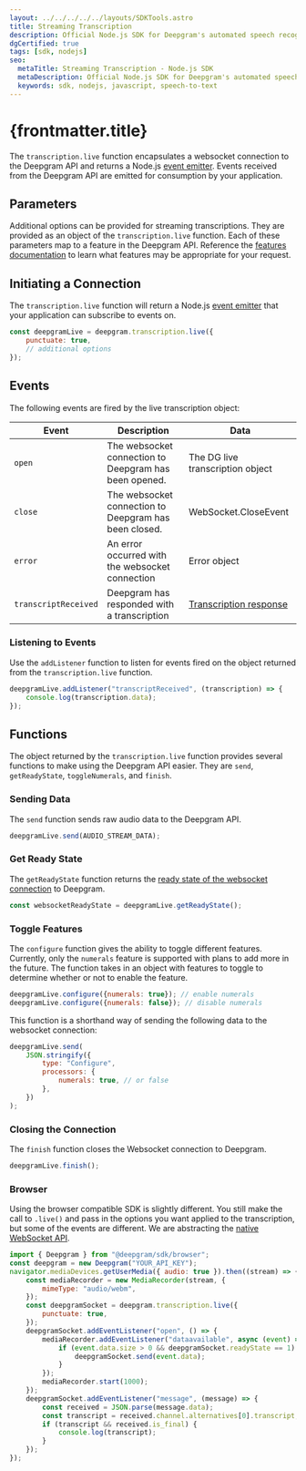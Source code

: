 ---
layout: ../../../../../layouts/SDKTools.astro
title: Streaming Transcription
description: Official Node.js SDK for Deepgram's automated speech recognition APIs.
dgCertified: true
tags: [sdk, nodejs]
seo:
  metaTitle: Streaming Transcription - Node.js SDK
  metaDescription: Official Node.js SDK for Deepgram's automated speech recognition APIs.
  keywords: sdk, nodejs, javascript, speech-to-text
---

# {frontmatter.title}

The `transcription.live` function encapsulates a websocket connection to the
Deepgram API and returns a Node.js
[event emitter](https://nodejs.dev/en/learn/the-nodejs-event-emitter/). Events
received from the Deepgram API are emitted for consumption by your application.

## Parameters

Additional options can be provided for streaming transcriptions. They are
provided as an object of the `transcription.live` function. Each of these
parameters map to a feature in the Deepgram API. Reference the
[features documentation](/documentation/features/) to learn what features may
be appropriate for your request.

## Initiating a Connection

The `transcription.live` function will return a Node.js
[event emitter](https://nodejs.dev/en/learn/the-nodejs-event-emitter/) that your
application can subscribe to events on.

```js
const deepgramLive = deepgram.transcription.live({
	punctuate: true,
	// additional options
});
```

## Events

The following events are fired by the live transcription object:

| Event                | Description                                           | Data                                                                              |
| -------------------- | ----------------------------------------------------- | --------------------------------------------------------------------------------- |
| `open`               | The websocket connection to Deepgram has been opened. | The DG live transcription object                                                  |
| `close`              | The websocket connection to Deepgram has been closed. | WebSocket.CloseEvent                                                              |
| `error`              | An error occurred with the websocket connection       | Error object                                                                      |
| `transcriptReceived` | Deepgram has responded with a transcription           | [Transcription response](/api-reference/#transcription-streaming-response-schema) |

### Listening to Events

Use the `addListener` function to listen for events fired on the
object returned from the `transcription.live` function.

```js
deepgramLive.addListener("transcriptReceived", (transcription) => {
	console.log(transcription.data);
});
```

## Functions

The object returned by the `transcription.live` function provides several
functions to make using the Deepgram API easier. They are `send`,
`getReadyState`, `toggleNumerals`, and `finish`.

### Sending Data

The `send` function sends raw audio data to the Deepgram API.

```js
deepgramLive.send(AUDIO_STREAM_DATA);
```

### Get Ready State

The `getReadyState` function returns the [ready state of the websocket connection](https://developer.mozilla.org/en-US/docs/Web/API/WebSocket/readyState)
to Deepgram.

```js
const websocketReadyState = deepgramLive.getReadyState();
```

### Toggle Features

The `configure` function gives the ability to toggle different features. Currently, only the `numerals` feature is supported with plans to add more in the future. The function takes in an object with features to toggle to determine whether or not to enable the feature.

```js
deepgramLive.configure({numerals: true}); // enable numerals
deepgramLive.configure({numerals: false}); // disable numerals
```

This function is a shorthand way of sending the following data to the websocket connection:

```js
deepgramLive.send(
	JSON.stringify({
		type: "Configure",
		processors: {
			numerals: true, // or false
		},
	})
);
```

### Closing the Connection

The `finish` function closes the Websocket connection to Deepgram.

```js
deepgramLive.finish();
```

### Browser

Using the browser compatible SDK is slightly different. You still make the call to `.live()` and pass in the options you want applied to the transcription, but some of the events are different. We are abstracting the [native WebSocket API](https://developer.mozilla.org/en-US/docs/Web/API/WebSocket).

```js
import { Deepgram } from "@deepgram/sdk/browser";
const deepgram = new Deepgram("YOUR_API_KEY");
navigator.mediaDevices.getUserMedia({ audio: true }).then((stream) => {
	const mediaRecorder = new MediaRecorder(stream, {
		mimeType: "audio/webm",
	});
	const deepgramSocket = deepgram.transcription.live({
		punctuate: true,
	});
	deepgramSocket.addEventListener("open", () => {
		mediaRecorder.addEventListener("dataavailable", async (event) => {
			if (event.data.size > 0 && deepgramSocket.readyState == 1) {
				deepgramSocket.send(event.data);
			}
		});
		mediaRecorder.start(1000);
	});
	deepgramSocket.addEventListener("message", (message) => {
		const received = JSON.parse(message.data);
		const transcript = received.channel.alternatives[0].transcript;
		if (transcript && received.is_final) {
			console.log(transcript);
		}
	});
});
```
